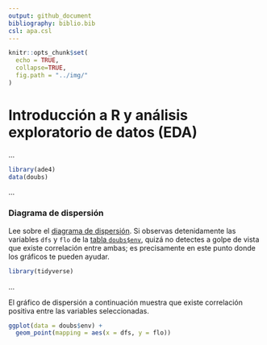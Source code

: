 ```yaml
---
output: github_document
bibliography: biblio.bib
csl: apa.csl
---
```


```r
knitr::opts_chunk$set(
  echo = TRUE,
  collapse=TRUE,
  fig.path = "../img/"
)
```

<!-- Este .md fue generado a partir del .Rmd homónimo. Edítese el .Rmd -->

# Introducción a R y análisis exploratorio de datos (EDA)

...

```r
library(ade4)
data(doubs)
```

...

### Diagrama de dispersión

Lee sobre el [diagrama de dispersión](https://es.wikipedia.org/wiki/Diagrama_de_dispersi%C3%B3n). Si observas detenidamente las variables `dfs` y `flo` de la [tabla `doubs$env`](#doubs), quizá no detectes a golpe de vista que existe correlación entre ambas; es precisamente en este punto donde los gráficos te pueden ayudar.

```r
library(tidyverse)
```

...

El gráfico de dispersión a continuación muestra que existe  correlación positiva entre las variables seleccionadas.

```r
ggplot(data = doubs$env) +
  geom_point(mapping = aes(x = dfs, y = flo))
```

